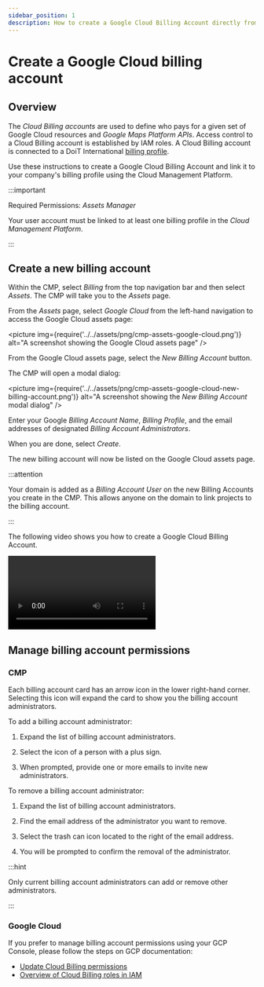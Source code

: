```yaml
---
sidebar_position: 1
description: How to create a Google Cloud Billing Account directly from the Cloud Management Platform.
---
```


# Create a Google Cloud billing account

## Overview

The _Cloud Billing accounts_ are used to define who pays for a given set of Google Cloud resources and _Google Maps Platform APIs_. Access control to a Cloud Billing account is established by IAM roles. A Cloud Billing account is connected to a DoiT International [billing profile](../invoices-and-payments/setting-up-a-new-billing-profile.mdx).

Use these instructions to create a Google Cloud Billing Account and link it to your company's billing profile using the Cloud Management Platform.

:::important

Required Permissions: _Assets Manager_

Your user account must be linked to at least one billing profile in the _Cloud Management Platform_.

:::

## Create a new billing account

Within the CMP, select _Billing_ from the top navigation bar and then select _Assets_. The CMP will take you to the _Assets_ page.

From the _Assets_ page, select _Google Cloud_ from the left-hand navigation to access the Google Cloud assets page:

<picture
  img={require('../../assets/png/cmp-assets-google-cloud.png')}
  alt="A screenshot showing the Google Cloud assets page"
/>

From the Google Cloud assets page, select the _New Billing Account_ button.

The CMP will open a modal dialog:

<picture
  img={require('../../assets/png/cmp-assets-google-cloud-new-billing-account.png')}
  alt="A screenshot showing the _New Billing Account_ modal dialog"
/>

Enter your Google _Billing Account Name_, _Billing Profile_, and the email addresses of designated _Billing Account Administrators_.

When you are done, select _Create_.

The new billing account will now be listed on the Google Cloud assets page.

:::attention

Your domain is added as a _Billing Account User_ on the new Billing Accounts you create in the CMP. This allows anyone on the domain to link projects to the billing account.

:::

The following video shows you how to create a Google Cloud Billing Account.

<video
  type="loom"
  id="c2b1e2fe55204fa9aa7bafe7a3cc8c06"
  thumb="-00001.gif"
/>

## Manage billing account permissions

### CMP

Each billing account card has an arrow icon in the lower right-hand corner. Selecting this icon will expand the card to show you the billing account administrators.

To add a billing account administrator:

1. Expand the list of billing account administrators.

2. Select the icon of a person with a plus sign.

3. When prompted, provide one or more emails to invite new administrators.

To remove a billing account administrator:

1. Expand the list of billing account administrators.

2. Find the email address of the administrator you want to remove.

3. Select the trash can icon located to the right of the email address.

4. You will be prompted to confirm the removal of the administrator.

:::hint

Only current billing account administrators can add or remove other administrators.

:::

### Google Cloud

If you prefer to manage billing account permissions using your GCP Console, please follow the steps on GCP documentation:

- [Update Cloud Billing permissions](https://cloud.google.com/billing/docs/how-to/billing-access#update-cloud-billing-permissions)
- [Overview of Cloud Billing roles in IAM](https://cloud.google.com/billing/docs/how-to/billing-access#overview-of-cloud-billing-roles-in-cloud-iam)
